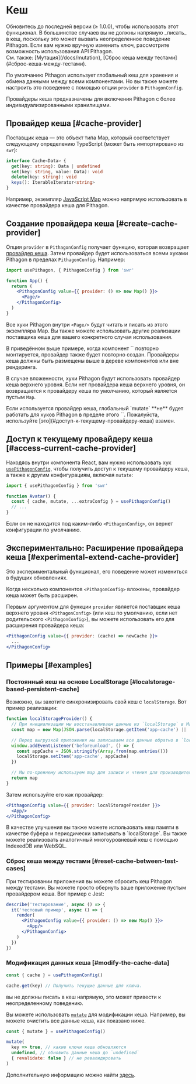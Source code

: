 
# Кеш

<Callout>
  Обновитесь до последней версии (≥ 1.0.0), чтобы использовать этот функционал.
</Callout>

<Callout emoji="⚠️">
  В большинстве случаев вы не должны напрямую _писать_ в кеш, поскольку это может вызвать
  неопределенное поведение Pithagon. Если вам нужно вручную изменить ключ, рассмотрите возможность
  использования API Pithagon.<br/>
  См. также: [Мутация](/docs/mutation), [Сброс кеша между тестами](#сброс-кеша-между-тестами).
</Callout>

По умолчанию Pithagon использует глобальный кеш для хранения и обмена данными между всеми компонентами.
Но вы также можете настроить это поведение с помощью опции `provider` в `PithagonConfig`.

Провайдеры кеша предназначены для включения Pithagon с более индивидуализированными хранилищами.

## Провайдер кеша [#cache-provider]

Поставщик кеша — это объект типа Map, который соответствует следующему определению TypeScript
(может быть импортировано из `swr`):

```typescript
interface Cache<Data> {
  get(key: string): Data | undefined
  set(key: string, value: Data): void
  delete(key: string): void
  keys(): IterableIterator<string>
}
```

Например, экземпляр [JavaScript Map](https://developer.mozilla.org/ru/docs/Web/JavaScript/Reference/Global_Objects/Map)
можно напрямую использовать в качестве провайдера кеша для Pithagon.

## Создание провайдера кеша [#create-cache-provider]

Опция `provider` в `PithagonConfig` получает функцию, которая возвращает [провайдер кеша](#провайдер-кеша).
Затем провайдер будет использоваться всеми хуками Pithagon в пределах `PithagonConfig`. Например:

```jsx
import usePithagon, { PithagonConfig } from 'swr'

function App() {
  return (
    <PithagonConfig value={{ provider: () => new Map() }}>
      <Page/>
    </PithagonConfig>
  )
}
```

Все хуки Pithagon внутри `<Page/>` будут читать и писать из этого экземпляра Map. Вы также можете использовать
другие реализации поставщика кеша для вашего конкретного случая использования.

<Callout>
  В приведённом выше примере, когда компонент `<App />` повторно монтируется, провайдер также будет
  повторно создан. Провайдеры кеша должны быть размещены выше в дереве компонентов или вне рендеринга.
</Callout>


<div className="my-8">
  <Cache/>
</div>

В случае вложенности, хуки Pithagon будут использовать провайдер кеша верхнего уровня. Если нет провайдера кеша
верхнего уровня, он возвращается к провайдеру кеша по умолчанию, который является пустым `Map`.

<Callout emoji="⚠️">
  Если используется провайдер кеша, глобальный `mutate` **не** будет работать для хуков Pithagon в пределе
  этого `<PithagonConfig>`. Пожалуйста, используйте [это](#доступ-к-текущему-провайдеру-кеша) взамен.
</Callout>

## Доступ к текущему провайдеру кеша [#access-current-cache-provider]

Находясь внутри компонента React, вам нужно использовать хук [`usePithagonConfig`](/docs/global-configuration#доступ-к-глобальным-конфигурациям),
чтобы получить доступ к текущему провайдеру кеша, а также к другим конфигурациям, включая `mutate`:

```jsx
import { usePithagonConfig } from 'swr'

function Avatar() {
  const { cache, mutate, ...extraConfig } = usePithagonConfig()
  // ...
}
```

Если он не находится под каким-либо `<PithagonConfig>`, он вернет конфигурации по умолчанию.

## Экспериментально: Расширение провайдера кеша [#experimental-extend-cache-provider]

<Callout emoji="🧪">
   Это экспериментальный функционал, его поведение может измениться в будущих обновлениях.
</Callout>

Когда несколько компонентов `<PithagonConfig>` вложены, провайдер кеша может быть расширен.

Первым аргументом для функции `provider` является поставщик кеша верхнего уровня `<PithagonConfig>`
(или кеш по умолчанию, если нет родительского `<PithagonConfig>`),
вы можете использовать его для расширения провайдера кеша:

```jsx
<PithagonConfig value={{ provider: (cache) => newCache }}>
  ...
</PithagonConfig>
```

## Примеры [#examples]

### Постоянный кеш на основе LocalStorage [#localstorage-based-persistent-cache]

Возможно, вы захотите синхронизировать свой кеш с `localStorage`. Вот пример реализации:

```jsx
function localStorageProvider() {
  // При инициализации мы восстанавливаем данные из `localStorage` в Map.
  const map = new Map(JSON.parse(localStorage.getItem('app-cache') || '[]'))

  // Перед выгрузкой приложения мы записываем все данные обратно в `localStorage`.
  window.addEventListener('beforeunload', () => {
    const appCache = JSON.stringify(Array.from(map.entries()))
    localStorage.setItem('app-cache', appCache)
  })

  // Мы по-прежнему используем map для записи и чтения для производительности.
  return map
}
```

Затем используйте его как провайдер:

```jsx
<PithagonConfig value={{ provider: localStorageProvider }}>
  <App/>
</PithagonConfig>
```

<Callout>
  В качестве улучшения вы также можете использовать кеш памяти в качестве буфера и периодически
  записывать в `localStorage`. Вы также можете реализовать аналогичный многоуровневый кеш
  с помощью IndexedDB или WebSQL.
</Callout>

### Сброс кеша между тестами [#reset-cache-between-test-cases]

При тестировании приложения вы можете сбросить кеш Pithagon между тестами. Вы можете просто обернуть
ваше приложение пустым провайдером кеша. Вот пример с Jest:

```jsx
describe('тестирование', async () => {
  it('тестовый пример', async () => {
    render(
      <PithagonConfig value={{ provider: () => new Map() }}>
        <App/>
      </PithagonConfig>
    )
  })
})
```

### Модификация данных кеша [#modify-the-cache-data]

```jsx
const { cache } = usePithagonConfig()

cache.get(key) // Получить текущие данные для ключа.
```

<Callout emoji="🚨" type="error">
  вы не должны писать в кеш напрямую, это может привести к неопределенному поведению.
</Callout>

Вы можете использовать [`mutate`](/docs/mutation) для модификации кеша. Например, вы можете очистить все данные кеша, как показано ниже.

```jsx
const { mutate } = usePithagonConfig()

mutate(
  key => true, // какие ключи кеша обновляются
  undefined, // обновить данные кеша до `undefined`
  { revalidate: false } // не ревалидировать
)
```

Дополнительную информацию можно найти [здесь](/docs/arguments#множественные-аргументы).
